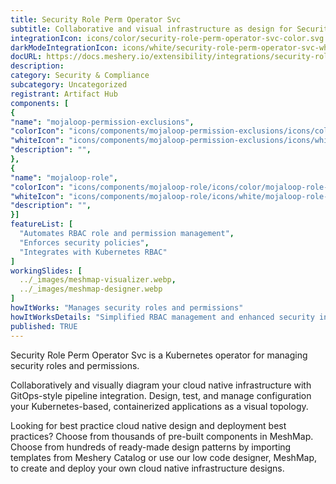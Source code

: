 ```yaml
---
title: Security Role Perm Operator Svc
subtitle: Collaborative and visual infrastructure as design for Security Role Perm Operator Svc
integrationIcon: icons/color/security-role-perm-operator-svc-color.svg
darkModeIntegrationIcon: icons/white/security-role-perm-operator-svc-white.svg
docURL: https://docs.meshery.io/extensibility/integrations/security-role-perm-operator-svc
description: 
category: Security & Compliance
subcategory: Uncategorized
registrant: Artifact Hub
components: [
{
"name": "mojaloop-permission-exclusions",
"colorIcon": "icons/components/mojaloop-permission-exclusions/icons/color/mojaloop-permission-exclusions-color.svg",
"whiteIcon": "icons/components/mojaloop-permission-exclusions/icons/white/mojaloop-permission-exclusions-white.svg",
"description": "",
},
{
"name": "mojaloop-role",
"colorIcon": "icons/components/mojaloop-role/icons/color/mojaloop-role-color.svg",
"whiteIcon": "icons/components/mojaloop-role/icons/white/mojaloop-role-white.svg",
"description": "",
}]
featureList: [
  "Automates RBAC role and permission management",
  "Enforces security policies",
  "Integrates with Kubernetes RBAC"
]
workingSlides: [
  ../_images/meshmap-visualizer.webp,
  ../_images/meshmap-designer.webp
]
howItWorks: "Manages security roles and permissions"
howItWorksDetails: "Simplified RBAC management and enhanced security in Kubernetes"
published: TRUE
---
```

<p>
Security Role Perm Operator Svc is a Kubernetes operator for managing security roles and permissions.
</p>
<p>
    Collaboratively and visually diagram your cloud native infrastructure with GitOps-style pipeline integration. Design, test, and manage configuration your Kubernetes-based, containerized applications as a visual topology.
</p>
<p>
    Looking for best practice cloud native design and deployment best practices? Choose from thousands of pre-built components in MeshMap. Choose from hundreds of ready-made design patterns by importing templates from Meshery Catalog or use our low code designer, MeshMap, to create and deploy your own cloud native infrastructure designs.
</p>
